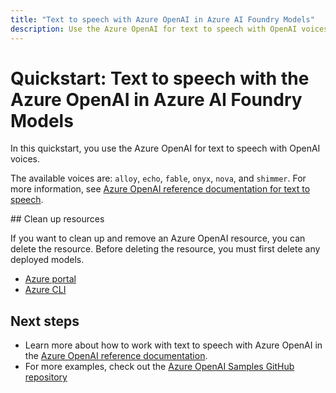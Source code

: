 ```yaml
---
title: "Text to speech with Azure OpenAI in Azure AI Foundry Models"
description: Use the Azure OpenAI for text to speech with OpenAI voices.
---
```


# Quickstart: Text to speech with the Azure OpenAI in Azure AI Foundry Models

In this quickstart, you use the Azure OpenAI for text to speech with OpenAI voices.  

The available voices are: `alloy`, `echo`, `fable`, `onyx`, `nova`, and `shimmer`. For more information, see [Azure OpenAI reference documentation for text to speech](./reference.md#text-to-speech-preview).
<Tabs>
<Tab title="REST API">


<RestApiQuickstart />

</Tab>

<Tab title="JavaScript">


<JavascriptQuickstart />

</Tab>

<Tab title="TypeScript">


<TypescriptQuickstart />

</Tab>

<Tab title="C#">


<DotNetQuickstart />

</Tab>
</Tabs>
## Clean up resources

If you want to clean up and remove an Azure OpenAI resource, you can delete the resource. Before deleting the resource, you must first delete any deployed models.

- [Azure portal](../../ai-services/multi-service-resource)
- [Azure CLI](../../ai-services/multi-service-resource)

## Next steps

* Learn more about how to work with text to speech with Azure OpenAI in the [Azure OpenAI reference documentation](./reference.md#text-to-speech-preview).
* For more examples, check out the [Azure OpenAI Samples GitHub repository](https://github.com/Azure-Samples/openai)

